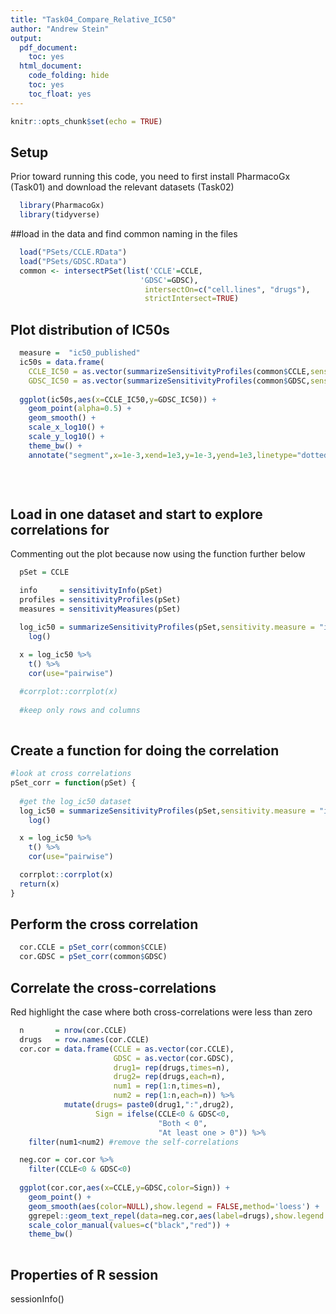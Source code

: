 ```yaml
---
title: "Task04_Compare_Relative_IC50"
author: "Andrew Stein"
output:
  pdf_document:
    toc: yes
  html_document:
    code_folding: hide
    toc: yes
    toc_float: yes
---
```


```r
knitr::opts_chunk$set(echo = TRUE)
```

## Setup
Prior toward running this code, you need to first install PharmacoGx (Task01) and  download the relevant datasets (Task02)
```r
  library(PharmacoGx)
  library(tidyverse)
```

##load in the data and find common naming in the files
```r
  load("PSets/CCLE.RData")
  load("PSets/GDSC.RData")
  common <- intersectPSet(list('CCLE'=CCLE,
                             'GDSC'=GDSC),
                              intersectOn=c("cell.lines", "drugs"), 
                              strictIntersect=TRUE)
```

## Plot distribution of IC50s
```r
  measure =  "ic50_published"
  ic50s = data.frame(
    CCLE_IC50 = as.vector(summarizeSensitivityProfiles(common$CCLE,sensitivity.measure = measure)),
    GDSC_IC50 = as.vector(summarizeSensitivityProfiles(common$GDSC,sensitivity.measure = measure)))
  
  ggplot(ic50s,aes(x=CCLE_IC50,y=GDSC_IC50)) +
    geom_point(alpha=0.5) + 
    geom_smooth() + 
    scale_x_log10() + 
    scale_y_log10() + 
    theme_bw() + 
    annotate("segment",x=1e-3,xend=1e3,y=1e-3,yend=1e3,linetype="dotted")
  
  
  
```


## Load in one dataset and start to explore correlations for
Commenting out the plot because now using the function further below
```r
  pSet = CCLE

  info     = sensitivityInfo(pSet)
  profiles = sensitivityProfiles(pSet)
  measures = sensitivityMeasures(pSet)
  
  log_ic50 = summarizeSensitivityProfiles(pSet,sensitivity.measure = "ic50_published") %>%
    log()

  x = log_ic50 %>%
    t() %>%
    cor(use="pairwise")

  #corrplot::corrplot(x)
  
  #keep only rows and columns
  
```

## Create a function for doing the correlation
```r

#look at cross correlations
pSet_corr = function(pSet) {
  
  #get the log_ic50 dataset
  log_ic50 = summarizeSensitivityProfiles(pSet,sensitivity.measure = "ic50_published") %>%
    log()

  x = log_ic50 %>%
    t() %>%
    cor(use="pairwise")

  corrplot::corrplot(x)
  return(x)
}
```

## Perform the cross correlation
```r
  cor.CCLE = pSet_corr(common$CCLE)
  cor.GDSC = pSet_corr(common$GDSC)
```

## Correlate the cross-correlations
Red highlight the case where both cross-correlations were less than zero

```r
  n       = nrow(cor.CCLE)
  drugs   = row.names(cor.CCLE)
  cor.cor = data.frame(CCLE = as.vector(cor.CCLE),
                       GDSC = as.vector(cor.GDSC),
                       drug1= rep(drugs,times=n),
                       drug2= rep(drugs,each=n),
                       num1 = rep(1:n,times=n),
                       num2 = rep(1:n,each=n)) %>%
            mutate(drugs= paste0(drug1,":",drug2),
                   Sign = ifelse(CCLE<0 & GDSC<0,
                                 "Both < 0",
                                 "At least one > 0")) %>%
    filter(num1<num2) #remove the self-correlations

  neg.cor = cor.cor %>%
    filter(CCLE<0 & GDSC<0)
  
  ggplot(cor.cor,aes(x=CCLE,y=GDSC,color=Sign)) +
    geom_point() + 
    geom_smooth(aes(color=NULL),show.legend = FALSE,method='loess') +
    ggrepel::geom_text_repel(data=neg.cor,aes(label=drugs),show.legend = FALSE) + 
    scale_color_manual(values=c("black","red")) + 
    theme_bw()
           
```
## Properties of R session
sessionInfo()
